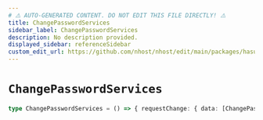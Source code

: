 ```yaml
---
# ⚠️ AUTO-GENERATED CONTENT. DO NOT EDIT THIS FILE DIRECTLY! ⚠️
title: ChangePasswordServices
sidebar_label: ChangePasswordServices
description: No description provided.
displayed_sidebar: referenceSidebar
custom_edit_url: https://github.com/nhost/nhost/edit/main/packages/hasura-auth-js/src/machines/change-password.ts#L20
---
```


# `ChangePasswordServices`

```ts
type ChangePasswordServices = () => { requestChange: { data: [ChangePasswordResponse](/reference/docgen/javascript/nhost-js/types/change-password-response) } }
```

